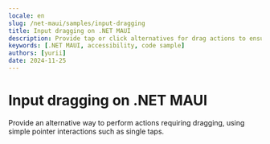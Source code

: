 ```yaml
---
locale: en
slug: /net-maui/samples/input-dragging
title: Input dragging on .NET MAUI
description: Provide tap or click alternatives for drag actions to ensure accessibility.
keywords: [.NET MAUI, accessibility, code sample]
authors: [yurii]
date: 2024-11-25
---
```


# Input dragging on .NET MAUI

Provide an alternative way to perform actions requiring dragging, using simple pointer interactions such as single taps.

<CodeSample id="input-dragging" framework="net-maui" locale="en"/>
